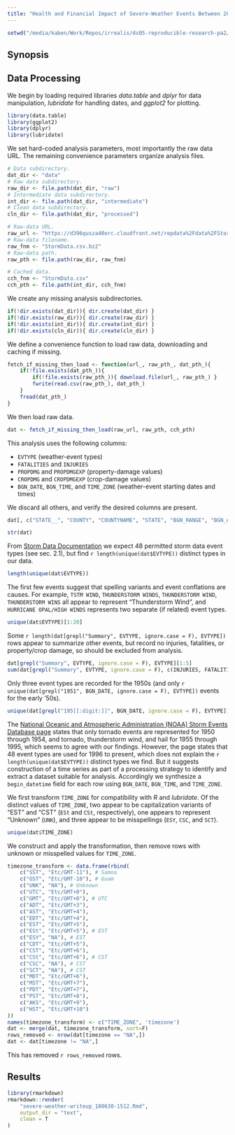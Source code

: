 ```yaml
---
title: "Health and Financial Impact of Severe-Weather Events Between 2005 and 2011"
---
```


```r
setwd("/media/kaben/Work/Repos/irrealis/ds05-reproducible-research-pa2/exploratory_analysis/")
```

## Synopsis

## Data Processing

We begin by loading required libraries _data.table_ and _dplyr_ for data manipulation, _lubridate_ for handling dates, and _ggplot2_ for plotting.

```r
library(data.table)
library(ggplot2)
library(dplyr)
library(lubridate)
```

We set hard-coded analysis parameters, most importantly the raw data URL. The remaining convenience parameters organize analysis files.

```r
# Data subdirectory.
dat_dir <- "data"
# Raw data subdirectory.
raw_dir <- file.path(dat_dir, "raw")
# Intermediate data subdirectory.
int_dir <- file.path(dat_dir, "intermediate")
# Clean data subdirectory.
cln_dir <- file.path(dat_dir, "processed")

# Raw-data URL.
raw_url <- "https://d396qusza40orc.cloudfront.net/repdata%2Fdata%2FStormData.csv.bz2"
# Raw-data filename.
raw_fnm <- "StormData.csv.bz2"
# Raw-data path.
raw_pth <- file.path(raw_dir, raw_fnm)

# Cached data.
cch_fnm <- "StormData.csv"
cch_pth <- file.path(int_dir, cch_fnm)
```

We create any missing analysis subdirectories.

```r
if(!dir.exists(dat_dir)){ dir.create(dat_dir) }
if(!dir.exists(raw_dir)){ dir.create(raw_dir) }
if(!dir.exists(int_dir)){ dir.create(int_dir) }
if(!dir.exists(cln_dir)){ dir.create(cln_dir) }
```

We define a convenience function to load raw data, downloading and caching if missing.

```r
fetch_if_missing_then_load <- function(url_, raw_pth_, dat_pth_){
    if(!file.exists(dat_pth_)){
        if(!file.exists(raw_pth_)){ download.file(url_, raw_pth_) }
        fwrite(read.csv(raw_pth_), dat_pth_)
    }
    fread(dat_pth_)
}
```

We then load raw data.

```r
dat <- fetch_if_missing_then_load(raw_url, raw_pth, cch_pth)
```

This analysis uses the following columns:

- `EVTYPE` (weather-event types)
- `FATALITIES` and `INJURIES`
- `PROPDMG` and `PROPDMGEXP` (property-damage values)
- `CROPDMG` and `CROPDMGEXP` (crop-damage values)
- `BGN_DATE`, `BGN_TIME`, and `TIME_ZONE` (weather-event starting dates and times)

We discard all others, and verify the desired columns are present.

```r
dat[, c("STATE__", "COUNTY", "COUNTYNAME", "STATE", "BGN_RANGE", "BGN_AZI", "BGN_LOCATI", "END_DATE", "END_TIME", "COUNTY_END", "COUNTYENDN", "END_RANGE", "END_AZI", "END_LOCATI", "LENGTH", "WIDTH", "F", "MAG", "WFO", "STATEOFFIC", "ZONENAMES", "LATITUDE", "LONGITUDE", "LATITUDE_E", "LONGITUDE_", "REMARKS", "REFNUM") := NULL]

str(dat)
```

From [Storm Data Documentation](https://d396qusza40orc.cloudfront.net/repdata%2Fpeer2_doc%2Fpd01016005curr.pdf) we expect 48 permitted storm data event types (see sec. 2.1), but find `r length(unique(dat$EVTYPE))` distinct types in our data.

```r
length(unique(dat$EVTYPE))
```

The first few events suggest that spelling variants and event conflations are causes. For example, `TSTM WIND`, `THUNDERSTORM WINDS`, `THUNDERSTORM WIND`, `THUNDERSTORM WINS` all appear to represent "Thunderstorm Wind", and `HURRICANE OPAL/HIGH WINDS` represents two separate (if related) event types.

```r
unique(dat$EVTYPE)[1:20]
```

Some `r length(dat[grepl("Summary", EVTYPE, ignore.case = F), EVTYPE])` rows appear to summarize other events, but record no injuries, fatalities, or property/crop damage, so should be excluded from analysis.

```r
dat[grepl("Summary", EVTYPE, ignore.case = F), EVTYPE][1:5]
sum(dat[grepl("Summary", EVTYPE, ignore.case = F), c(INJURIES, FATALITIES, PROPDMG, CROPDMG)])
```

Only three event types are recorded for the 1950s (and only `r unique(dat[grepl("1951", BGN_DATE, ignore.case = F), EVTYPE])` events for the early '50s).

```r
unique(dat[grepl("195[[:digit:]]", BGN_DATE, ignore.case = F), EVTYPE])
```

The [National Oceanic and Atmospheric Administration (NOAA) Storm Events Database page](https://www.ncdc.noaa.gov/stormevents/details.jsp) states that only tornado events are represented for 1950 through 1954, and tornado, thunderstorm wind, and hail for 1955 through 1995, which seems to agree with our findings. However, the page states that 48 event types are used for 1996 to present, which does not explain the `r length(unique(dat$EVTYPE))` distinct types we find. But it suggests construction of a time series as part of a processing strategy to identify and extract a dataset suitable for analysis. Accordingly we synthesize a `begin_datetime` field for each row using `BGN_DATE`, `BGN_TIME`, and `TIME_ZONE`.

We first transform `TIME_ZONE` for compatibility with _R_ and _lubridate_. Of the distinct values of `TIME_ZONE`, two appear to be capitalization variants of "EST" and "CST" (`ESt` and `CSt`, respectively), one appears to represent "Unknown" (`UNK`), and three appear to be misspellings (`ESY`, `CSC`, and `SCT`).

```r
unique(dat$TIME_ZONE)
```

We construct and apply the transformation, then remove rows with unknown or misspelled values for `TIME_ZONE`.

```r
timezone_transform <- data.frame(rbind(
    c("SST", "Etc/GMT-11"), # Samoa
    c("GST", "Etc/GMT-10"), # Guam
    c("UNK", "NA"), # Unknown
    c("UTC", "Etc/GMT+0"),
    c("GMT", "Etc/GMT+0"), # UTC
    c("ADT", "Etc/GMT+3"),
    c("AST", "Etc/GMT+4"),
    c("EDT", "Etc/GMT+4"),
    c("EST", "Etc/GMT+5"),
    c("ESt", "Etc/GMT+5"), # EST
    c("ESY", "NA"), # EST
    c("CDT", "Etc/GMT+5"),
    c("CST", "Etc/GMT+6"),
    c("CSt", "Etc/GMT+6"), # CST
    c("CSC", "NA"), # CST
    c("SCT", "NA"), # CST
    c("MDT", "Etc/GMT+6"),
    c("MST", "Etc/GMT+7"),
    c("PDT", "Etc/GMT+7"),
    c("PST", "Etc/GMT+8"),
    c("AKS", "Etc/GMT+9"),
    c("HST", "Etc/GMT+10")
))
names(timezone_transform) <- c("TIME_ZONE", 'timezone')
dat <- merge(dat, timezone_transform, sort=F)
rows_removed <- nrow(dat[timezone == "NA",])
dat <- dat[timezone != "NA",]
```

This has removed `r rows_removed` rows.



## Results

```r
library(rmarkdown)
rmarkdown::render(
    "severe-weather-writeup_180630-1512.Rmd",
    output_dir = "text",
    clean = T
)
```
